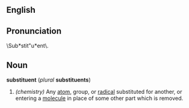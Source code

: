 ==English==
==Pronunciation==

\Sub*stit"u*ent\.

==Noun==
''' substituent ''' (''plural'' ''' substituents ''')
# ''(chemistry)'' Any [[atom]], group, or [[radical]] substituted for another, or entering a [[molecule]] in place of some other part which is removed.